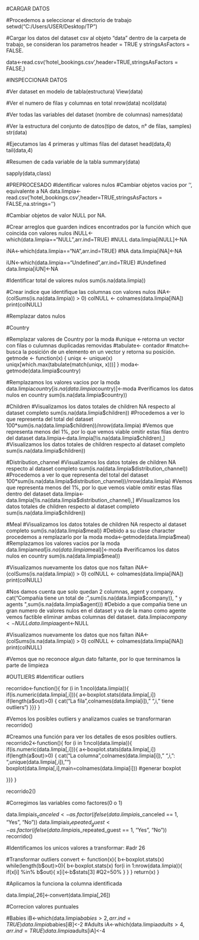 
#CARGAR DATOS

 #Procedemos a seleccionar el directorio de trabajo
setwd("C:/Users/USER/Desktop/TP")

 #Cargar los datos del dataset csv al objeto "data" dentro de la carpeta de trabajo, se consideran los parametros header = TRUE y stringsAsFactors = FALSE.
 
data<-read.csv('hotel_bookings.csv',header=TRUE,stringsAsFactors = FALSE,)

#INSPECCIONAR DATOS

 #Ver dataset en modelo de tabla(estructura)
 View(data)
 
  #Ver el numero de filas y columnas en total
 nrow(data)
 ncol(data)
 
 #Ver todas las variables del dataset (nombre de columnas)
 names(data)
 
 #Ver la estructura del conjunto de datos(tipo de datos, n° de filas, samples)
 str(data)
 
 #Ejecutamos las 4 primeras y ultimas filas del dataset
 head(data,4)
 tail(data,4)
 
 #Resumen de cada variable de la tabla
 summary(data)
 
 sapply(data,class)


#PREPROCESADO
#Identificar valores nulos
 #Cambiar objetos vacios por '', equivalente a NA
 data.limpia<-read.csv('hotel_bookings.csv',header=TRUE,stringsAsFactors = FALSE,na.strings='')
 
 #Cambiar objetos de valor NULL por NA.
 
 
 #Crear arreglos que guarden indices encontrados por la función which que coincida con valores nulos
 iNULL<-which(data.limpia=="NULL",arr.ind=TRUE) #NULL
 data.limpia[iNULL]<-NA
 
 iNA<-which(data.limpia=="NA",arr.ind=TRUE)   #NA
 data.limpia[iNA]<-NA
 
 iUN<-which(data.limpia=="Undefined",arr.ind=TRUE)  #Undefined
 data.limpia[iUN]<-NA
 
 
 #Identificar total de valores nulos
 sum(is.na(data.limpia))
 
 #Crear indice que identifique las columnas con valores nulos
 iNA<-(colSums(is.na(data.limpia)) > 0)
 colNULL <- colnames(data.limpia[iNA])
 print(colNULL)


#Remplazar datos nulos

 #Country
 
 #Remplazar valores de Country por la moda
 #unique <-retorna un vector con filas o culumnas duplicadas removidas
 #tabulate<- contador
 #match<-busca la posición de un elemento en un vector y retorna su posición.
 getmode <- function(x) {
    uniqx <- unique(x)
    uniqx[which.max(tabulate(match(uniqx, x)))]
  }
 moda<-getmode(data.limpia$country)
 
 
 #Remplazamos los valores vacios por la moda
 data.limpia$country[is.na(data.limpia$country)]<-moda
 #verificamos los datos nulos en country
 sum(is.na(data.limpia$country))
 
 
 #Children
 #Visualizamos los datos totales de children NA respecto al dataset completo
 sum(is.na(data.limpia$children))
 #Procedemos a ver lo que representa del total del dataset
 100*sum(is.na(data.limpia$children))/nrow(data.limpia)
 #Vemos que representa menos del 1%, por lo que vemos viable omitir estas filas dentro del dataset
 data.limpia<-data.limpia[!is.na(data.limpia$children),]
 #Visualizamos los datos totales de children respecto al dataset completo
 sum(is.na(data.limpia$children))
 
 
 #Distribution_channel
 #Visualizamos los datos totales de children NA respecto al dataset completo
 sum(is.na(data.limpia$distribution_channel))
 #Procedemos a ver lo que representa del total del dataset
 100*sum(is.na(data.limpia$distribution_channel))/nrow(data.limpia)
 #Vemos que representa menos del 1%, por lo que vemos viable omitir estas filas dentro del dataset
 data.limpia<-data.limpia[!is.na(data.limpia$distribution_channel),]
 #Visualizamos los datos totales de children respecto al dataset completo
 sum(is.na(data.limpia$children))
 
 #Meal
 #Visualizamos los datos totales de children NA respecto al dataset completo
 sum(is.na(data.limpia$meal))
 #Debido a su clase character procedemos a remplazarlo por la moda
 moda<-getmode(data.limpia$meal)
 #Remplazamos los valores vacios por la moda
 data.limpia$meal[is.na(data.limpia$meal)]<-moda
 #verificamos los datos nulos en country
 sum(is.na(data.limpia$meal))
 
 
 #Visualizamos nuevamente los datos que nos faltan
 iNA<-(colSums(is.na(data.limpia)) > 0)
 colNULL <- colnames(data.limpia[iNA])
 print(colNULL)
 
 #Nos damos cuenta que solo quedan 2 columnas, agent y company.
 cat("Compañia tiene un total de :",sum(is.na(data.limpia$company)), " y agents  ",sum(is.na(data.limpia$agent)))
 #Debido a que compañia tiene un gran numero de valores nulos en el dataset y va de la mano como  agente vemos factible eliminar ambas columnas del dataset.
 data.limpia$company<-NULL
 data.limpia$agent<-NULL
 
 
 
 #Visualizamos nuevamente los datos que nos faltan
 iNA<-(colSums(is.na(data.limpia)) > 0)
 colNULL <- colnames(data.limpia[iNA])
 print(colNULL)
 
 #Vemos que no reconoce algun dato faltante, por lo que terminamos la parte de limpieza


#OUTLIERS
#Identificar outliers
 
 recorrido<-function(){
 for (i in 1:ncol(data.limpia)){
 if(is.numeric(data.limpia[,i])){
 a<-boxplot.stats(data.limpia[,i])
 if(length(a$out)>0)
 {
 cat("La fila ",colnames(data.limpia[i])," ",i," tiene outliers\n")
 }}}
 }
 
 #Vemos los posibles outliers y analizamos cuales se transformaran
 recorrido()
 
 #Creamos una función para ver los detalles de esos posibles outliers.
 recorrido2<-function(){
 for (i in 1:ncol(data.limpia)){
 if(is.numeric(data.limpia[,i])){
 a<-boxplot.stats(data.limpia[,i])
 if(length(a$out)>0)
 {
 cat("La columna ",colnames(data.limpia[i])," ",i,": ",unique(data.limpia[,i]),"\n")
 boxplot(data.limpia[,i],main=colnames(data.limpia[i])) #generar boxplot
 
 }}}
 }
 
 recorrido2()
 
 
 #Corregimos las variables como factores(0 o 1)
 
 data.limpia$is_canceled <- as.factor(ifelse(data.limpia$is_canceled == 1, "Yes", "No"))
 data.limpia$is_repeated_guest <- as.factor(ifelse(data.limpia$is_repeated_guest == 1, "Yes", "No"))
 recorrido()
 
 #Identificamos los unicos valores a transformar:
 #adr   26

#Transformar outliers
 convert <- function(x){
 b<-boxplot.stats(x)
 while(length(b$out)>0){
 b<-boxplot.stats(x)
   for(i in 1:nrow(data.limpia)){
   if(x[i] %in% b$out){
     x[i]<-b$stats[3] #Q2=50%
   } }
 }
   return(x)
 }
 
 #Aplicamos la funciona  la columna identificada
 
 data.limpia[,26]<-convert(data.limpia[,26])
 
 #Correcion valores puntuales
 
 #Babies
 iB<-which(data.limpia$babies>2,arr.ind=TRUE)  
 data.limpia$babies[iB]<-2
 #Adults
 iA<-which(data.limpia$adults>4,arr.ind=TRUE)   
 data.limpia$adults[iA]<-4
 